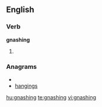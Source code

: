 ==English==

===Verb===
'''gnashing'''
# {{present participle of|[[gnash]]}}

===Anagrams===
* {{alphagram|agghinns}}
* [[hangings#English|hangings]]

[[hu:gnashing]]
[[te:gnashing]]
[[vi:gnashing]]